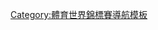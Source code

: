 {{Navbox
|name = 世界滑冰錦標賽
|title=[[世界競速滑冰錦標賽]]
|state= {{{state|autocollapse}}}
|listclass = hlist
|bodystyle=width:50%;
|group1=[[世界全能競速滑冰錦標賽|全能]]
|list1=
* [[世界男子全能競速滑冰錦標賽|男子]]
* [[世界女子全能競速滑冰錦標賽|女子]]
* [[世界青年競速滑冰錦標賽|青年]]
|group2=[[世界短距離競速滑冰錦標賽|短距離]]
|list2=
* [[世界男子短距離競速滑冰錦標賽|男子]]
* [[世界女子短距離競速滑冰錦標賽|女子]]
|group3=[[世界單程距離競速滑冰錦標賽|單程距離]]
|list3=
* [[世界男子單程距離競速滑冰錦標賽|男子]]
* [[世界女子單程距離競速滑冰錦標賽|女子]]
|group4=[[世界短道競速滑冰錦標賽|短道競速]]
|list4=
* [[世界短道競速滑冰錦標賽|世界]]
* [[世界短道速滑團體錦標賽|團體]]
* [[世界青年短道競速滑冰錦標賽|青年]]
}}<noinclude>
{{collapsible option}}
[[Category:體育世界錦標賽導航模板]]</noinclude>
